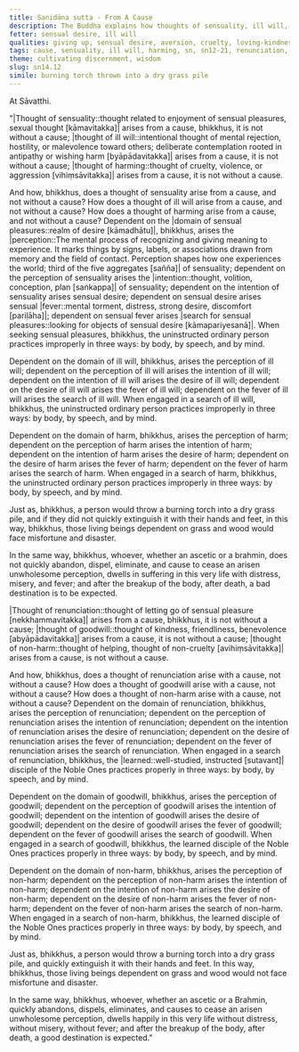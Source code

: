 ```yaml
---
title: Sanidāna sutta - From A Cause
description: The Buddha explains how thoughts of sensuality, ill will, and harming arise from a cause and how to abandon them.
fetter: sensual desire, ill will
qualities: giving up, sensual desire, aversion, cruelty, loving-kindness, non-harm
tags: cause, sensuality, ill will, harming, sn, sn12-21, renunciation, good-will, non-harm
theme: cultivating discernment, wisdom
slug: sn14.12
simile: burning torch thrown into a dry grass pile
---
```


At Sāvatthi.

"|Thought of sensuality::thought related to enjoyment of sensual pleasures, sexual thought [kāmavitakka]| arises from a cause, bhikkhus, it is not without a cause; |thought of ill will::intentional thought of mental rejection, hostility, or malevolence toward others; deliberate contemplation rooted in antipathy or wishing harm [byāpādavitakka]| arises from a cause, it is not without a cause; |thought of harming::thought of cruelty, violence, or aggression [vihiṃsāvitakka]| arises from a cause, it is not without a cause.

And how, bhikkhus, does a thought of sensuality arise from a cause, and not without a cause? How does a thought of ill will arise from a cause, and not without a cause? How does a thought of harming arise from a cause, and not without a cause? Dependent on the |domain of sensual pleasures::realm of desire [kāmadhātu]|, bhikkhus, arises the |perception::The mental process of recognizing and giving meaning to experience. It marks things by signs, labels, or associations drawn from memory and the field of contact. Perception shapes how one experiences the world; third of the five aggregates [sañña]| of sensuality; dependent on the perception of sensuality arises the |intention::thought, volition, conception, plan [saṅkappa]| of sensuality; dependent on the intention of sensuality arises sensual desire; dependent on sensual desire arises sensual |fever::mental torment, distress, strong desire, discomfort [pariḷāha]|; dependent on sensual fever arises |search for sensual pleasures::looking for objects of sensual desire [kāmapariyesanā]|. When seeking sensual pleasures, bhikkhus, the uninstructed ordinary person practices improperly in three ways: by body, by speech, and by mind.

Dependent on the domain of ill will, bhikkhus, arises the perception of ill will; dependent on the perception of ill will arises the intention of ill will; dependent on the intention of ill will arises the desire of ill will; dependent on the desire of ill will arises the fever of ill will; dependent on the fever of ill will arises the search of ill will. When engaged in a search of ill will, bhikkhus, the uninstructed ordinary person practices improperly in three ways: by body, by speech, and by mind.

Dependent on the domain of harm, bhikkhus, arises the perception of harm; dependent on the perception of harm arises the intention of harm; dependent on the intention of harm arises the desire of harm; dependent on the desire of harm arises the fever of harm; dependent on the fever of harm arises the search of harm. When engaged in a search of harm, bhikkhus, the uninstructed ordinary person practices improperly in three ways: by body, by speech, and by mind.

Just as, bhikkhus, a person would throw a burning torch into a dry grass pile, and if they did not quickly extinguish it with their hands and feet, in this way, bhikkhus, those living beings dependent on grass and wood would face misfortune and disaster.

In the same way, bhikkhus, whoever, whether an ascetic or a brahmin, does not quickly abandon, dispel, eliminate, and cause to cease an arisen unwholesome perception, dwells in suffering in this very life with distress, misery, and fever; and after the breakup of the body, after death, a bad destination is to be expected.

|Thought of renunciation::thought of letting go of sensual pleasure [nekkhammavitakka]| arises from a cause, bhikkhus, it is not without a cause; |thought of goodwill::thought of kindness, friendliness, benevolence [abyāpādavitakka]| arises from a cause, it is not without a cause; |thought of non-harm::thought of helping, thought of non-cruelty [avihiṃsāvitakka]| arises from a cause, is not without a cause.

And how, bhikkhus, does a thought of renunciation arise with a cause, not without a cause? How does a thought of goodwill arise with a cause, not without a cause? How does a thought of non-harm arise with a cause, not without a cause? Dependent on the domain of renunciation, bhikkhus, arises the perception of renunciation; dependent on the perception of renunciation arises the intention of renunciation; dependent on the intention of renunciation arises the desire of renunciation; dependent on the desire of renunciation arises the fever of renunciation; dependent on the fever of renunciation arises the search of renunciation. When engaged in a search of renunciation, bhikkhus, the |learned::well-studied, instructed [sutavant]| disciple of the Noble Ones practices properly in three ways: by body, by speech, and by mind.

Dependent on the domain of goodwill, bhikkhus, arises the perception of goodwill; dependent on the perception of goodwill arises the intention of goodwill; dependent on the intention of goodwill arises the desire of goodwill; dependent on the desire of goodwill arises the fever of goodwill; dependent on the fever of goodwill arises the search of goodwill. When engaged in a search of goodwill, bhikkhus, the learned disciple of the Noble Ones practices properly in three ways: by body, by speech, and by mind.

Dependent on the domain of non-harm, bhikkhus, arises the perception of non-harm; dependent on the perception of non-harm arises the intention of non-harm; dependent on the intention of non-harm arises the desire of non-harm; dependent on the desire of non-harm arises the fever of non-harm; dependent on the fever of non-harm arises the search of non-harm. When engaged in a search of non-harm, bhikkhus, the learned disciple of the Noble Ones practices properly in three ways: by body, by speech, and by mind.

Just as, bhikkhus, a person would throw a burning torch into a dry grass pile, and quickly extinguish it with their hands and feet. In this way, bhikkhus, those living beings dependent on grass and wood would not face misfortune and disaster.

In the same way, bhikkhus, whoever, whether an ascetic or a Brahmin, quickly abandons, dispels, eliminates, and causes to cease an arisen unwholesome perception, dwells happily in this very life without distress, without misery, without fever; and after the breakup of the body, after death, a good destination is expected."